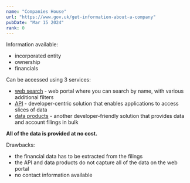 ```yaml
---
name: "Companies House"
url: "https://www.gov.uk/get-information-about-a-company"
pubDate: "Mar 15 2024"
rank: 0
---
```


Information available:

- incorporated entity
- ownership
- financials

Can be accessed using 3 services:

- [web search](https://find-and-update.company-information.service.gov.uk/) - web portal where you can search by name, with various additional filters
- [API](https://developer.company-information.service.gov.uk/) - developer-centric solution that enables applications to access slices of data
- [data products](https://www.gov.uk/guidance/companies-house-data-products) - another developer-friendly solution that provides data and account filings in bulk

**All of the data is provided at no cost.**

Drawbacks:

- the financial data has to be extracted from the filings
- the API and data products do not capture all of the data on the web portal
- no contact information available
